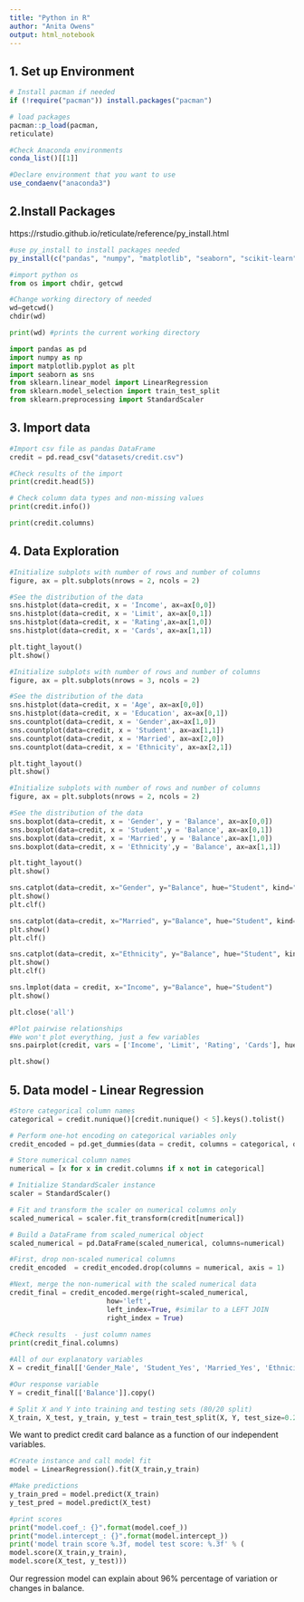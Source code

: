 ```yaml
---
title: "Python in R"
author: "Anita Owens"
output: html_notebook
---
```



## 1. Set up Environment

```r
# Install pacman if needed
if (!require("pacman")) install.packages("pacman")

# load packages
pacman::p_load(pacman,
reticulate)
```


```r
#Check Anaconda environments
conda_list()[[1]]
```
```r
#Declare environment that you want to use
use_condaenv("anaconda3")
```

## 2.Install Packages

https://rstudio.github.io/reticulate/reference/py_install.html

```r
#use py_install to install packages needed
py_install(c("pandas", "numpy", "matplotlib", "seaborn", "scikit-learn"))
```



```python
#import python os
from os import chdir, getcwd

#Change working directory of needed
wd=getcwd()
chdir(wd)

print(wd) #prints the current working directory
```



```python
import pandas as pd
import numpy as np
import matplotlib.pyplot as plt 
import seaborn as sns
from sklearn.linear_model import LinearRegression
from sklearn.model_selection import train_test_split
from sklearn.preprocessing import StandardScaler
```

## 3. Import data

```python
#Import csv file as pandas DataFrame
credit = pd.read_csv("datasets/credit.csv")
```

```python
#Check results of the import
print(credit.head(5))
```



```python
# Check column data types and non-missing values
print(credit.info())
```
```python
print(credit.columns)
```



## 4. Data Exploration

```python
#Initialize subplots with number of rows and number of columns
figure, ax = plt.subplots(nrows = 2, ncols = 2)

#See the distribution of the data
sns.histplot(data=credit, x = 'Income', ax=ax[0,0])
sns.histplot(data=credit, x = 'Limit', ax=ax[0,1])
sns.histplot(data=credit, x = 'Rating',ax=ax[1,0])
sns.histplot(data=credit, x = 'Cards', ax=ax[1,1])

plt.tight_layout()
plt.show()
```

```python
#Initialize subplots with number of rows and number of columns
figure, ax = plt.subplots(nrows = 3, ncols = 2)

#See the distribution of the data
sns.histplot(data=credit, x = 'Age', ax=ax[0,0])
sns.histplot(data=credit, x = 'Education', ax=ax[0,1])
sns.countplot(data=credit, x = 'Gender',ax=ax[1,0])
sns.countplot(data=credit, x = 'Student', ax=ax[1,1])
sns.countplot(data=credit, x = 'Married', ax=ax[2,0])
sns.countplot(data=credit, x = 'Ethnicity', ax=ax[2,1])

plt.tight_layout()
plt.show()
```

```python
#Initialize subplots with number of rows and number of columns
figure, ax = plt.subplots(nrows = 2, ncols = 2)

#See the distribution of the data
sns.boxplot(data=credit, x = 'Gender', y = 'Balance', ax=ax[0,0])
sns.boxplot(data=credit, x = 'Student',y = 'Balance', ax=ax[0,1])
sns.boxplot(data=credit, x = 'Married', y = 'Balance',ax=ax[1,0])
sns.boxplot(data=credit, x = 'Ethnicity',y = 'Balance', ax=ax[1,1])

plt.tight_layout()
plt.show()
```
```python
sns.catplot(data=credit, x="Gender", y="Balance", hue="Student", kind="box")
plt.show()
plt.clf()

sns.catplot(data=credit, x="Married", y="Balance", hue="Student", kind="box")
plt.show()
plt.clf()

sns.catplot(data=credit, x="Ethnicity", y="Balance", hue="Student", kind="box")
plt.show()
plt.clf()

sns.lmplot(data = credit, x="Income", y="Balance", hue="Student")
plt.show()
```



```python
plt.close('all')

#Plot pairwise relationships
#We won't plot everything, just a few variables
sns.pairplot(credit, vars = ['Income', 'Limit', 'Rating', 'Cards'], hue='Student')

plt.show()
```
## 5. Data model - Linear Regression


```python
#Store categorical column names
categorical = credit.nunique()[credit.nunique() < 5].keys().tolist()

# Perform one-hot encoding on categorical variables only
credit_encoded = pd.get_dummies(data = credit, columns = categorical, drop_first=True)

# Store numerical column names
numerical = [x for x in credit.columns if x not in categorical]
```




```python
# Initialize StandardScaler instance
scaler = StandardScaler()

# Fit and transform the scaler on numerical columns only
scaled_numerical = scaler.fit_transform(credit[numerical])

# Build a DataFrame from scaled_numerical object
scaled_numerical = pd.DataFrame(scaled_numerical, columns=numerical)
```

```python
#First, drop non-scaled numerical columns
credit_encoded  = credit_encoded.drop(columns = numerical, axis = 1)

#Next, merge the non-numerical with the scaled numerical data
credit_final = credit_encoded.merge(right=scaled_numerical,
                        how='left',
                        left_index=True, #similar to a LEFT JOIN 
                        right_index = True)
 
#Check results  - just column names               
print(credit_final.columns)                      
```



```python
#All of our explanatory variables
X = credit_final[['Gender_Male', 'Student_Yes', 'Married_Yes', 'Ethnicity_Asian', 'Ethnicity_Caucasian', 'Income', 'Limit', 'Rating', 'Cards', 'Age', 'Education']].copy()

#Our response variable
Y = credit_final[['Balance']].copy()
```

```python
# Split X and Y into training and testing sets (80/20 split)
X_train, X_test, y_train, y_test = train_test_split(X, Y, test_size=0.20)
```



We want to predict credit card balance as a function of our independent variables.

```python
#Create instance and call model fit
model = LinearRegression().fit(X_train,y_train)

#Make predictions
y_train_pred = model.predict(X_train)
y_test_pred = model.predict(X_test)
```


```python
#print scores
print("model.coef_: {}".format(model.coef_))
print("model.intercept_: {}".format(model.intercept_))
print('model train score %.3f, model test score: %.3f' % (
model.score(X_train,y_train),
model.score(X_test, y_test)))
```
Our regression model can explain about 96% percentage of variation or changes in balance.




